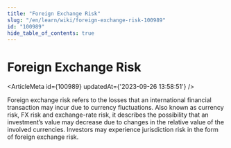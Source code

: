 ```yaml
---
title: "Foreign Exchange Risk"
slug: "/en/learn/wiki/foreign-exchange-risk-100989"
id: "100989"
hide_table_of_contents: true
---
```



# Foreign Exchange Risk

<ArticleMeta id={100989} updatedAt={'2023-09-26 13:58:51'} />
<div className='border-solid border-b border-t-0 my-4 border-[var(--ifm-color-gray-300)]' />

Foreign exchange risk refers to the losses that an international financial transaction may incur due to currency fluctuations. Also known as currency risk, FX risk and exchange-rate risk, it describes the possibility that an investment’s value may decrease due to changes in the relative value of the involved currencies. Investors may experience jurisdiction risk in the form of foreign exchange risk.
